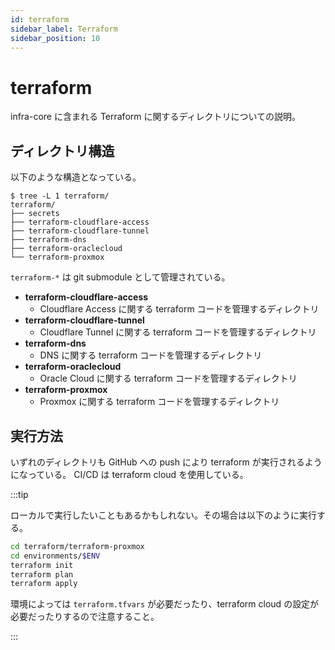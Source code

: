```yaml
---
id: terraform
sidebar_label: Terraform
sidebar_position: 10
---
```


# terraform

infra-core に含まれる Terraform に関するディレクトリについての説明。

## ディレクトリ構造

以下のような構造となっている。

```
$ tree -L 1 terraform/
terraform/
├── secrets
├── terraform-cloudflare-access
├── terraform-cloudflare-tunnel
├── terraform-dns
├── terraform-oraclecloud
└── terraform-proxmox
```

`terraform-*` は git submodule として管理されている。

- **terraform-cloudflare-access**
  - Cloudflare Access に関する terraform コードを管理するディレクトリ
- **terraform-cloudflare-tunnel**
  - Cloudflare Tunnel に関する terraform コードを管理するディレクトリ
- **terraform-dns**
  - DNS に関する terraform コードを管理するディレクトリ
- **terraform-oraclecloud**
  - Oracle Cloud に関する terraform コードを管理するディレクトリ
- **terraform-proxmox**
  - Proxmox に関する terraform コードを管理するディレクトリ

## 実行方法

いずれのディレクトリも GitHub への push により terraform が実行されるようになっている。
CI/CD は terraform cloud を使用している。

:::tip

ローカルで実行したいこともあるかもしれない。その場合は以下のように実行する。

```bash
cd terraform/terraform-proxmox
cd environments/$ENV
terraform init
terraform plan
terraform apply
```

環境によっては `terraform.tfvars` が必要だったり、terraform cloud の設定が必要だったりするので注意すること。

:::
